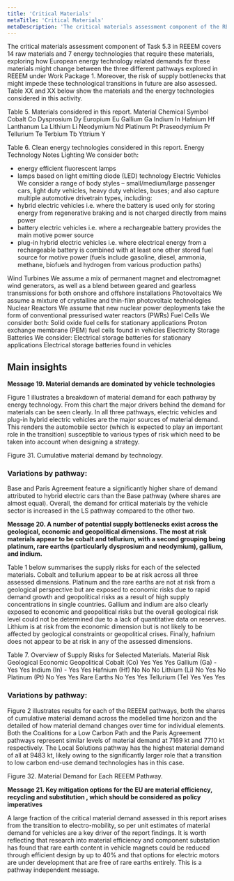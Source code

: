 ```yaml
---
title: 'Critical Materials'
metaTitle: 'Critical Materials'
metaDescription: 'The critical materials assessment component of the REEEM project covers 14 raw materials and 7 energy technologies that require these materials, exploring how European energy technology related demands for these materials might change between the three different pathways explored in REEEM'
---
```



<RenderCharts config={[criticalmaterials1]} />

The critical materials assessment component of Task 5.3 in REEEM covers 14 raw materials and 7 energy technologies that require these materials, exploring how European energy technology related demands for these materials might change between the three different pathways explored in REEEM under Work Package 1. Moreover, the risk of supply bottlenecks that might impede these technological transitions in future are also assessed. Table XX and XX below show the materials and the energy technologies considered in this activity.

Table 5. Materials considered in this report.
Material	Chemical Symbol
Cobalt	Co
Dysprosium	Dy
Europium	Eu
Gallium	Ga
Indium	In
Hafnium	Hf
Lanthanum	La
Lithium	Li
Neodymium	Nd
Platinum	Pt
Praseodymium	Pr
Tellurium	Te
Terbium	Tb
Yttrium	Y

Table 6. Clean energy technologies considered in this report.
Energy Technology	Notes
Lighting	We consider both: 
- energy efficient fluorescent lamps
- lamps based on light emitting diode (LED) technology
Electric Vehicles	We consider a range of body styles – small/medium/large passenger cars, light duty vehicles, heavy duty vehicles, buses; and also capture multiple automotive drivetrain types, including:
- hybrid electric vehicles i.e. where the battery is used only for storing energy from regenerative braking and is not charged directly from mains power
- battery electric vehicles i.e. where a rechargeable battery provides the main motive power source
- plug-in hybrid electric vehicles i.e. where electrical energy from a rechargeable battery is combined with at least one other stored fuel source for motive power (fuels include gasoline, diesel, ammonia, methane, biofuels and hydrogen from various production paths)

Wind Turbines	We assume a mix of permanent magnet and electromagnet wind generators, as well as a blend between geared and gearless transmissions for both onshore and offshore installations
Photovoltaics	We assume a mixture of crystalline and thin-film photovoltaic technologies
Nuclear Reactors	We assume that new nuclear power deployments take the form of conventional pressurised water reactors (PWRs)
Fuel Cells	We consider both:
Solid oxide fuel cells for stationary applications
Proton exchange membrane (PEM) fuel cells found in vehicles
Electricity Storage Batteries	We consider:
Electrical storage batteries for stationary applications
Electrical storage batteries found in vehicles

##	Main insights

**Message 19. Material demands are dominated by vehicle technologies**

Figure 1 illustrates a breakdown of material demand for each pathway by energy technology. From this chart the major drivers behind the demand for materials can be seen clearly. In all three pathways, electric vehicles and plug-in hybrid electric vehicles are the major sources of material demand. This renders the automobile sector (which is expected to play an important role in the transition) susceptible to various types of risk which need to be taken into account when designing a strategy.

<RenderCharts config={criticalmaterials1} />

Figure 31. Cumulative material demand by technology.

### Variations by pathway:

Base and Paris Agreement feature a significantly higher share of demand attributed to hybrid electric cars than the Base pathway (where shares are almost equal). Overall, the demand for critical materials by the vehicle sector is increased in the LS pathway compared to the other two.

**Message 20. A number of potential supply bottlenecks exist across the geological, economic and geopolitical dimensions. The most at risk materials appear to be cobalt and tellurium, with a second grouping being platinum, rare earths (particularly dysprosium and neodymium), gallium, and indium.**

Table 1 below summarises the supply risks for each of the selected materials. Cobalt and tellurium appear to be at risk across all three assessed dimensions. Platinum and the rare earths are not at risk from a geological perspective but are exposed to economic risks due to rapid demand growth and geopolitical risks as a result of high supply concentrations in single countries. Gallium and indium are also clearly exposed to economic and geopolitical risks but the overall geological risk level could not be determined due to a lack of quantitative data on reserves. Lithium is at risk from the economic dimension but is not likely to be affected by geological constraints or geopolitical crises. Finally, hafnium does not appear to be at risk in any of the assessed dimensions.

Table 7. Overview of Supply Risks for Selected Materials.
Material	Risk 
	Geological	Economic 	Geopolitical
Cobalt (Co)	Yes	Yes	Yes
Gallium (Ga)	-	Yes	Yes
Indium (In)	-	Yes	Yes
Hafnium (Hf)	No	No	No
Lithium (Li)	No	Yes	No
Platinum (Pt)	No	Yes	Yes
Rare Earths	No	Yes	Yes
Tellurium (Te)	Yes	Yes	Yes

### Variations by pathway:

Figure 2 illustrates results for each of the REEEM pathways, both the shares of cumulative material demand across the modelled time horizon and the detailed of how material demand changes over time for individual elements. Both the Coalitions for a Low Carbon Path and the Paris Agreement pathways represent similar levels of material demand at 7169 kt and 7710 kt respectively. The Local Solutions pathway has the highest material demand of all at 9483 kt, likely owing to the significantly larger role that a transition to low carbon end-use demand technologies has in this case.
 
Figure 32. Material Demand for Each REEEM Pathway.

**Message 21. Key mitigation options for the EU are material efficiency, recycling and substitution , which should be considered as policy imperatives**

A large fraction of the critical material demand assessed in this report arises from the transition to electro-mobility, so per unit estimates of material demand for vehicles are a key driver of the report findings. It is worth reflecting that research into material efficiency and component substation has found that rare earth content in vehicle magnets could be reduced through efficient design by up to 40% and that options for electric motors are under development that are free of rare earths entirely. This is a pathway independent message.
